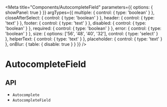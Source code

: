 

<Meta
  title="Components/AutocompleteField"
  parameters={{
    options: { showPanel: true }
  }}
  argTypes={{
    multiple: {
      control: { type: 'boolean' }
    },
    closeAfterSelect: {
      control: { type: 'boolean' }
    },
    header: {
      control: {
        type: 'text'
      }
    },
    footer: {
      control: {
        type: 'text'
      }
    },
    disabled: {
      control: { type: 'boolean' }
    },
    required: {
      control: { type: 'boolean' }
    },
    error: {
      control: { type: 'boolean' }
    },
    size: {
      options: ['56', '48', '40', '32'],
      control: { type: 'select' }
    },
    helperText: {
      control: { type: 'text' }
    },
    placeholder: {
      control: { type: 'text' }
    },
    onBlur: {
      table: { disable: true }
    }
  }}
/>

# AutocompleteField

<Description of={AutocompleteField} />

<Canvas>
  <Story story={stories.Demo} name="Demo" />
</Canvas>

<ArgsTable story="Demo" />

## API

<ul>
  <li>
    <LinkTo kind="components-api-Autocomplete" story="page">
      <code>Autocomplete</code>
    </LinkTo>
  </li>
  <li>
    <LinkTo kind="components-api-AutocompleteField" story="page">
      <code>AutocompleteField</code>
    </LinkTo>
  </li>
</ul>
